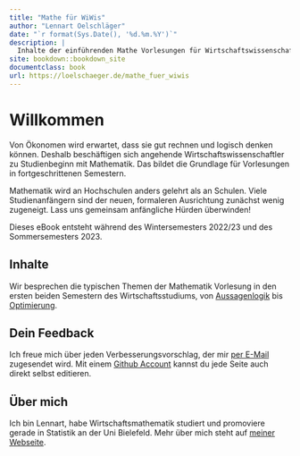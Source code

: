 ```yaml
--- 
title: "Mathe für WiWis"
author: "Lennart Oelschläger"
date: "`r format(Sys.Date(), '%d.%m.%Y')`"
description: |
  Inhalte der einführenden Mathe Vorlesungen für Wirtschaftswissenschaftler
site: bookdown::bookdown_site
documentclass: book
url: https://loelschaeger.de/mathe_fuer_wiwis
---
```


# Willkommen {-}

Von Ökonomen wird erwartet, dass sie gut rechnen und logisch denken können. Deshalb beschäftigen sich angehende Wirtschaftswissenschaftler zu Studienbeginn mit Mathematik. Das bildet die Grundlage für Vorlesungen in fortgeschrittenen Semestern. 

Mathematik wird an Hochschulen anders gelehrt als an Schulen. Viele Studienanfängern sind der neuen, formaleren Ausrichtung zunächst wenig zugeneigt. Lass uns gemeinsam anfängliche Hürden überwinden!

::: {.rmdwarning}
Dieses eBook entsteht während des Wintersemesters 2022/23 und des Sommersemesters 2023.
:::

## Inhalte {-}

Wir besprechen die typischen Themen der Mathematik Vorlesung in den ersten beiden Semestern des Wirtschaftsstudiums, von [Aussagenlogik](aussagenlogik.html) bis [Optimierung](optimierung.html).

## Dein Feedback {-}

Ich freue mich über jeden Verbesserungsvorschlag, der mir [per E-Mail](mailto:oelschlaeger.lennart@gmail.com) zugesendet wird. Mit einem [Github Account](https://www.github.com) kannst du jede Seite auch direkt selbst editieren.

## Über mich {-}

Ich bin Lennart, habe Wirtschaftsmathematik studiert und promoviere gerade in Statistik an der Uni Bielefeld. Mehr über mich steht auf [meiner Webseite](https://loelschlaeger.de/).
